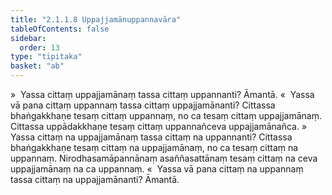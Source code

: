 ```yaml
---
title: "2.1.1.8 Uppajjamānuppannavāra"
tableOfContents: false
sidebar:
  order: 13
type: "tipitaka"
basket: "ab"
---
```



<DynamicBreadcrumb />

<Division number="76">

<Paragraph number="333">
»  Yassa cittaṃ uppajjamānaṃ tassa cittaṃ uppannanti? Āmantā.
</Paragraph>

<Paragraph number="334">
«  Yassa vā pana cittaṃ uppannaṃ tassa cittaṃ uppajjamānanti?
</Paragraph>

<Paragraph number="335">
Cittassa bhaṅgakkhaṇe tesaṃ cittaṃ uppannaṃ, no ca tesaṃ cittaṃ uppajjamānaṃ. Cittassa uppādakkhaṇe tesaṃ cittaṃ uppannañceva uppajjamānañca.
</Paragraph>

<Paragraph number="336">
»  Yassa cittaṃ na uppajjamānaṃ tassa cittaṃ na uppannanti?
</Paragraph>

<Paragraph number="337">
Cittassa bhaṅgakkhaṇe tesaṃ cittaṃ na uppajjamānaṃ, no ca tesaṃ cittaṃ na uppannaṃ. Nirodhasamāpannānaṃ asaññasattānaṃ tesaṃ cittaṃ na ceva uppajjamānaṃ na ca uppannaṃ.
</Paragraph>

<Paragraph number="338">
«  Yassa vā pana cittaṃ na uppannaṃ tassa cittaṃ na uppajjamānanti? Āmantā.
</Paragraph>
</Division>